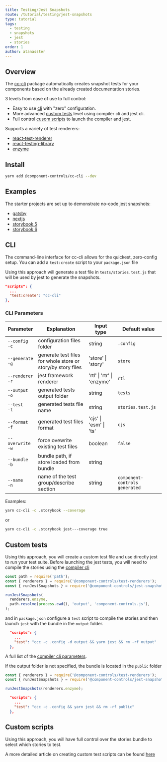 ```yaml
---
title: Testing/Jest Snapshots
route: /tutorial/testing/jest-snapshots
type: tutorial
tags:
  - testing
  - snapshots
  - jest
  - stories
order: 1
author: atanasster
---
```


## Overview

The [cc-cli](https://github.com/ccontrols/component-controls/tree/master/plugins/cc-cli) package automatically creates snapshot tests for your components based on the already created documentation stories.

3 levels from ease of use to full control:

- Easy to use [cli](#cli) with "zero" configuration.
- More advanced [custom tests](#custom-tests) level using compiler cli and jest cli.
- Full control [cusom scripts](/blogs/custom-test-runners) to launch the compiler and jest.

Supports a variety of test renderers:

- [react-test-renderer](https://reactjs.org/docs/test-renderer.html)
- [react-testing-library](https://testing-library.com/docs/react-testing-library/intro)
- [enzyme](https://enzymejs.github.io/enzyme/)

## Install

```sh
yarn add @component-controls/cc-cli --dev
```

## Examples

The starter projects are set up to demonstrate no-code jest snapshots:

- [gatsby](https://github.com/ccontrols/gatsby-controls-starter/blob/e177388e990479d6b7b098beb6cc0aa4789c1ea1/package.json#L9)
- [nextjs](https://github.com/ccontrols/nextjs-controls-starter/blob/cb24475032f69b3f45cfdd54ace8dce7b1896f6e/package.json#L29)
- [storybook 5](https://github.com/ccontrols/storybook-5-controls-starter/blob/efed8a95c2a5986990e85805d35a5d753cf5fa85/package.json#L9)
- [storybook 6](https://github.com/ccontrols/storybook-6-controls-starter/blob/6798935d712a38b66a99650d9002dd4b7394b581/package.json#L9)

## CLI

The command-line interface for cc-cli allows for the quickest, zero-config setup. You can add a `test:create` script to your `package.json` file

Using this approach will generate a test file in `tests/stories.test.js` that will be used by jest to generate the snapshots.

```js:title=package.json
"scripts": {
  ...
  "test:create": "cc-cli"
},
```

### CLI Parameters

| Parameter              | Explanation                                                 | Input type                 | Default value                  |
| ---------------------- | ----------------------------------------------------------- | -------------------------- | ------------------------------ |
| `--config`<br/>`-c`    | configuration files folder                                  | string                     | `.config`                      |
| `--generate`<br/>`-g`  | generate test files for whole store or story/by story files | 'store' \| 'story'         | `store`                        |
| `--renderer`<br/>`-r`  | jest framework renderer                                     | 'rtl' \| 'rtr' \| 'enzyme' | `rtl`                          |
| `--output`<br/>`-o`    | generated tests output folder                               | string                     | `tests`                        |
| `--test`<br/>`-t`      | generated tests file name                                   | string                     | `stories.test.js`              |
| `--format`<br/>`-f`    | generated test files format                                 | 'cjs' \| 'esm' \| 'ts'     | `cjs`                          |
| `--overwrite`<br/>`-w` | force ovewrite existing test files                          | boolean                    | `false`                        |
| `--bundle`<br/>`-b`    | bundle path, if store loaded from bundle                    | string                     |                                |
| `--name`<br/>`-n`      | name of the test group/describe section                     | string                     | `component-controls generated` |

Examples:

```sh
yarn cc-cli -c .storybook --coverage
```

or

```sh
yarn cc-cli -c .storybook jest---coverage true
```

## Custom tests

Using this approach, you will create a custom test file and use directly jest to run your test suite. Before launching the jest tests, you will need to compile the stories using the [compiler cli](/tutorial/reference/cli)

```js:title=stories.test.js
const path = require('path');
const { renderers } = require('@component-controls/test-renderers');
const { runJestSnapshots } = require('@component-controls/jest-snapshots');

runJestSnapshots(
  renderers.enzyme,
  path.resolve(process.cwd(), 'output', 'component-controls.js'),
);
```

and in `package.json` configure a `test` script to compile the stories and then launch `jest` with the bundle in the `output` folder.

```js:title=package.json
  "scripts": {
    ...
    "test": "ccc -c .config -d output && yarn jest && rm -rf output"
  },
```

A full list of the [compiler cli parameters](/tutorial/reference/cli#parameters).

If the output folder is not specified, the bundle is located in the `public` folder

```js:title=stories.test.js
const { renderers } = require('@component-controls/test-renderers');
const { runJestSnapshots } = require('@component-controls/jest-snapshots');

runJestSnapshots(renderers.enzyme);
```

```js:title=package.json
  "scripts": {
    ...
    "test": "ccc -c .config && yarn jest && rm -rf public"
  },
```

## Custom scripts

Using this approach, you will have full control over the stories bundle to select which stories to test.

A more detailed article on creating custom test scripts can be found [here](/blogs/custom-test-runners)
